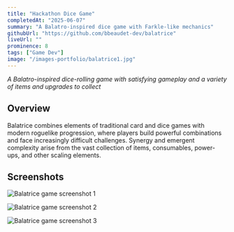```yaml
---
title: "Hackathon Dice Game"
completedAt: "2025-06-07"
summary: "A Balatro-inspired dice game with Farkle-like mechanics"
githubUrl: "https://github.com/bbeaudet-dev/balatrice"
liveUrl: ""
prominence: 8
tags: ["Game Dev"]
image: "/images-portfolio/balatrice1.jpg"
---
```


_A Balatro-inspired dice-rolling game with satisfying gameplay and a variety of items and upgrades to collect_

## Overview

Balatrice combines elements of traditional card and dice games with modern roguelike progression, where players build powerful combinations and face increasingly difficult challenges. Synergy and emergent complexity arise from the vast collection of items, consumables, power-ups, and other scaling elements.

## Screenshots

<Image
  src="/images-portfolio/balatrice1.jpg"
  alt="Balatrice game screenshot 1"
  width={800}
  height={600}
  className="rounded-lg my-4"
/>

<Image
  src="/images-portfolio/balatrice2.jpg"
  alt="Balatrice game screenshot 2"
  width={800}
  height={600}
  className="rounded-lg my-4"
/>

<Image
  src="/images-portfolio/balatrice3.jpg"
  alt="Balatrice game screenshot 3"
  width={800}
  height={600}
  className="rounded-lg my-4"
/>
